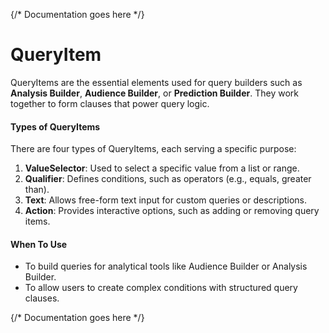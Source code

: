 

<Meta of={QueryItemStories} />

{/* Documentation goes here */}

# QueryItem

QueryItems are the essential elements used for query builders such as **Analysis Builder**, **Audience Builder**, or **Prediction Builder**. They work together to form clauses that power query logic.


#### **Types of QueryItems**
There are four types of QueryItems, each serving a specific purpose:

1. **ValueSelector**: Used to select a specific value from a list or range.  
2. **Qualifier**: Defines conditions, such as operators (e.g., equals, greater than).  
3. **Text**: Allows free-form text input for custom queries or descriptions.  
4. **Action**: Provides interactive options, such as adding or removing query items.  


#### **When To Use**
- To build queries for analytical tools like Audience Builder or Analysis Builder.  
- To allow users to create complex conditions with structured query clauses.

{/* Documentation goes here */}

<Canvas meta={QueryItemStories.default} />

